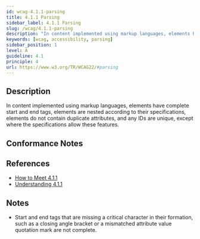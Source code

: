 ```yaml
---
id: wcag-4.1.1-parsing
title: 4.1.1 Parsing
sidebar_label: 4.1.1 Parsing
slug: /wcag/4.1.1-parsing
description: "In content implemented using markup languages, elements have complete start and end tags, elements are nested according to their specifications, elements do not contain duplicate attributes, and any IDs are unique, except where the specifications allow these features."
keywords: [wcag, accessibility, parsing]
sidebar_position: 1
level: A
guideline: 4.1
principle: 4
url: https://www.w3.org/TR/WCAG22/#parsing
---
```

## Description

In content implemented using markup languages, elements have complete start and end tags, elements are nested according to their specifications, elements do not contain duplicate attributes, and any IDs are unique, except where the specifications allow these features.

## Conformance Notes

<Project name="ads">
  <Support></Support>
</Project>
<Project name="scix">
  <Support></Support>
</Project>

## References

- [How to Meet 4.1.1](https://www.w3.org/WAI/WCAG22/quickref/#parsing)
- [Understanding 4.1.1](https://www.w3.org/WAI/WCAG22/Understanding/parsing.html)

## Notes

- Start and end tags that are missing a critical character in their formation, such as a closing angle bracket or a mismatched attribute value quotation mark are not complete.